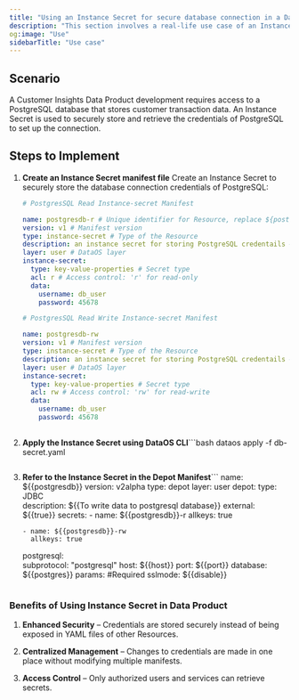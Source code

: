```yaml
---
title: "Using an Instance Secret for secure database connection in a Data Product"
description: "This section involves a real-life use case of an Instance Secret."
og:image: "Use"
sidebarTitle: "Use case"
---
```


## **Scenario**

A Customer Insights Data Product development requires access to a PostgreSQL database that stores customer transaction data. An Instance Secret is used to securely store and retrieve the credentials of PostgreSQL to set up the connection.

## **Steps to Implement**

1. **Create an Instance Secret manifest file**
   Create an Instance Secret to securely store the database connection credentials of PostgreSQL:<CodeGroup>
     ```yaml Read-only instance secret
     # PostgresSQL Read Instance-secret Manifest

     name: postgresdb-r # Unique identifier for Resource, replace ${postgres-depot-name} with depot name
     version: v1 # Manifest version
     type: instance-secret # Type of the Resource
     description: an instance secret for storing PostgreSQL credentails # Purpose of the Instance-secret
     layer: user # DataOS layer
     instance-secret:
       type: key-value-properties # Secret type
       acl: r # Access control: 'r' for read-only
       data:
         username: db_user
         password: 45678
     ```

     ```yaml Read-write instance-secret
     # PostgresSQL Read Write Instance-secret Manifest

     name: postgresdb-rw 
     version: v1 # Manifest version
     type: instance-secret # Type of the Resource
     description: an instance secret for storing PostgreSQL credentails # Purpose of the Instance-secret
     layer: user # DataOS layer
     instance-secret:
       type: key-value-properties # Secret type
       acl: rw # Access control: 'rw' for read-write
       data:
         username: db_user
         password: 45678
      
     ```
   </CodeGroup>

2. **Apply the Instance Secret using DataOS CLI**```bash
   dataos apply -f db-secret.yaml
   ```

3. **Refer to the Instance Secret in the Depot Manifest**```
   name: ${{postgresdb}}
   version: v2alpha
   type: depot
   layer: user
   depot:
     type: JDBC                  
     description: ${{To write data to postgresql database}}
     external: ${{true}}
     secrets:
       - name: ${{postgresdb}}-r
         allkeys: true

       - name: ${{postgresdb}}-rw
         allkeys: true
     postgresql:                        
       subprotocol: "postgresql"
       host: ${{host}}
       port: ${{port}}
       database: ${{postgres}}
       params: #Required 
         sslmode: ${{disable}}

   ```

### **Benefits of Using Instance Secret in Data Product**

1. **Enhanced Security** – Credentials are stored securely instead of being exposed in YAML files of other Resources.

2. **Centralized Management** – Changes to credentials are made in one place without modifying multiple manifests.

3. **Access Control** – Only authorized users and services can retrieve secrets.